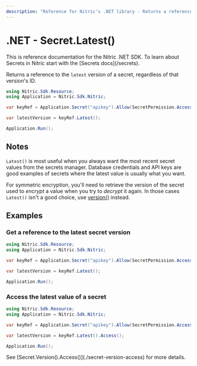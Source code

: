 ```yaml
---
description: "Reference for Nitric's .NET library - Returns a reference to the latest version of a secret, regardless of that version's ID."
---
```


# .NET - Secret.Latest()

<Note>
  This is reference documentation for the Nitric .NET SDK. To learn about
  Secrets in Nitric start with the [Secrets docs](/secrets).
</Note>

Returns a reference to the `latest` version of a secret, regardless of that version's ID.

```csharp
using Nitric.Sdk.Resource;
using Application = Nitric.Sdk.Nitric;

var keyRef = Application.Secret("apikey").Allow(SecretPermission.Access);

var latestVersion = keyRef.Latest();

Application.Run();
```

## Notes

`Latest()` is most useful when you always want the most recent secret values from the secrets manager. Database credentials and API keys are good examples of secrets where the latest value is usually what you want.

For symmetric encryption, you'll need to retrieve the version of the secret used to _encrypt_ a value when you try to _decrypt_ it again. In those cases `Latest()` isn't a good choice, use [version()](./secret-version) instead.

## Examples

### Get a reference to the latest secret version

```csharp
using Nitric.Sdk.Resource;
using Application = Nitric.Sdk.Nitric;

var keyRef = Application.Secret("apikey").Allow(SecretPermission.Access);

var latestVersion = keyRef.Latest();

Application.Run();
```

### Access the latest value of a secret

```csharp
using Nitric.Sdk.Resource;
using Application = Nitric.Sdk.Nitric;

var keyRef = Application.Secret("apikey").Allow(SecretPermission.Access);

var latestVersion = keyRef.Latest().Access();

Application.Run();
```

<Note>
  See [Secret.Version().Access()](./secret-version-access) for more details.
</Note>
